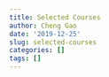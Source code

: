 ```yaml
---
title: Selected Courses
author: Cheng Gao
date: '2019-12-25'
slug: selected-courses
categories: []
tags: []
---
```

